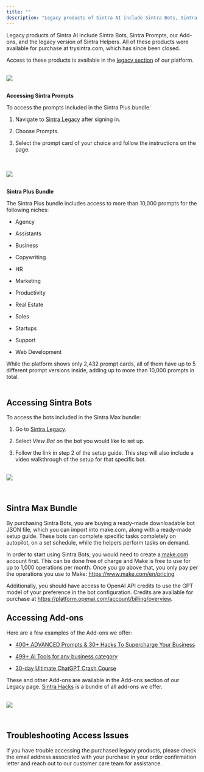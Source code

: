 ```yaml
---
title: ""
description: "Legacy products of Sintra AI include Sintra Bots, Sintra Prompts, our Add-ons, and the legacy version of Sintra Helpers. All of these products were available..."
---
```


Legacy products of Sintra AI include Sintra Bots, Sintra Prompts, our Add-ons, and the legacy version of Sintra Helpers. All of these products were available for purchase at trysintra.com, which has since been closed.

Access to these products is available in the [legacy section](https://app.sintra.ai/legacy) of our platform.  
​

![](https://downloads.intercomcdn.com/i/o/1129218834/172f364d7aedbc38306a3515/image.png?expires=1754573400&signature=a91d4eb5bb52634b5a7cc145a8a15ef35a474717245c8d0bdcd584113eeae992&req=dSElH8t%2FlYlcXfMW1HO4zbvuf%2BljEAQOOk2Vx2%2F88w2EIt7NfQN0psHcU2CW%0A%2Bk6%2B%0A)

##   
**Accessing Sintra Prompts**

To access the prompts included in the Sintra Plus bundle:

  1. Navigate to [Sintra Legacy](https://app.sintra.ai/legacy) after signing in.

  2. Choose Prompts.

  3. Select the prompt card of your choice and follow the instructions on the page.  
​  
​

![](https://downloads.intercomcdn.com/i/o/1129219898/1966e8d6a694ee2d0856daab/image.png?expires=1754573400&signature=7a5e04e2b38525f7ab27a3b9f755e5508cfc4fe39d1757989fc59f5694020b23&req=dSElH8t%2FlIlWUfMW1HO4zRt1TUptgdA%2BC3D8nIFuTgd0wwzv6vYaIEBzvrJs%0AkVcf%0A)




##   
**Sintra Plus Bundle**

The Sintra Plus bundle includes access to more than 10,000 prompts for the following niches:

  * Agency

  * Assistants

  * Business

  * Copywriting

  * HR

  * Marketing

  * Productivity

  * Real Estate

  * Sales

  * Startups

  * Support

  * Web Development




While the platform shows only 2,432 prompt cards, all of them have up to 5 different prompt versions inside, adding up to more than 10,000 prompts in total.  
​

## **Accessing Sintra Bots**

To access the bots included in the Sintra Max bundle:

  1. Go to [Sintra Legacy](https://app.sintra.ai/legacy).

  2. Select _View Bot_ on the bot you would like to set up.

  3. Follow the link in step 2 of the setup guide. This step will also include a video walkthrough of the setup for that specific bot.  
​

![](https://downloads.intercomcdn.com/i/o/1129221199/bb1d095ce10bbe59d11a9cc5/image.png?expires=1754573400&signature=6c5a60e8345d3560a9608a1495eff9baf03c1a3f960fc62e2a9f62f1cbb1b164&req=dSElH8t8nIBWUPMW1HO4zeaS%2Bt2nrYdfGW8eKgkhya8lPcnuYLOIWBc2KTkh%0AiO%2FO%0A)

  
​




## **Sintra Max Bundle**

By purchasing Sintra Bots, you are buying a ready-made downloadable bot JSON file, which you can import into make.com, along with a ready-made setup guide. These bots can complete specific tasks completely on autopilot, on a set schedule, while the helpers perform tasks on demand.

In order to start using Sintra Bots, you would need to create a[ make.com](http://make.com/) account first. This can be done free of charge and Make is free to use for up to 1,000 operations per month. Once you go above that, you only pay per the operations you use to Make: <https://www.make.com/en/pricing>

Additionally, you should have access to OpenAI API credits to use the GPT model of your preference in the bot configuration. Credits are available for purchase at <https://platform.openai.com/account/billing/overview>.

## **Accessing Add-ons**

Here are a few examples of the Add-ons we offer:

  * [400+ ADVANCED Prompts & 30+ Hacks To Supercharge Your Business](https://trysintra.com/products/400-advanced-prompts-30-hacks-to-supercharge-your-business-upsell?_pos=2&_psq=400&_ss=e&_v=1.0)

  * [499+ AI Tools for any business category](https://trysintra.com/products/%F0%9F%92%8E-leverage-499-ai-tools-for-any-business-category-%F0%9B%A0%EF%B8%8F-upsell?_pos=1&_psq=499&_ss=e&_v=1.0)

  * [30-day Ultimate ChatGPT Crash Course](https://trysintra.com/products/crashcourse?_pos=3&_psq=30&_ss=e&_v=1.0)




These and other Add-ons are available in the Add-ons section of our Legacy page. [Sintra Hacks](https://trysintra.com/products/sintra-hacks?_pos=3&_psq=hacks&_ss=e&_v=1.0) is a bundle of all add-ons we offer.  
​

![](https://downloads.intercomcdn.com/i/o/1129222404/809cd5f0151bd9557a512e1e/image.png?expires=1754573400&signature=c78c6d017bd29a93eb1a95bb8c65085606eb99113138e08dd249b398bf5689ba&req=dSElH8t8n4VfXfMW1HO4zc5XYENS66TfgKfHtUlwnrCH6M%2BkMA25XsY5cJLx%0AF5a1%0A)

  
​

## **Troubleshooting Access Issues**

If you have trouble accessing the purchased legacy products, please check the email address associated with your purchase in your order confirmation letter and reach out to our customer care team for assistance.